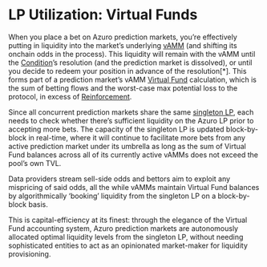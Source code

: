 
# LP Utilization: Virtual Funds

When you place a bet on Azuro prediction markets, you’re effectively putting in liquidity into the market’s underlying [vAMM](/knowledge-hub/how-azuro-works/components/vAMM) (and shifting its onchain odds in the process). This liquidity will remain with the vAMM until the [Condition](/knowledge-hub/how-azuro-works/components/conditions)’s resolution (and the prediction market is dissolved), or until you decide to redeem your position in advance of the resolution[*]. This forms part of a prediction market’s vAMM [Virtual Fund](/knowledge-hub/how-azuro-works/components/virtual-funds) calculation, which is the sum of betting flows and the worst-case max potential loss to the protocol, in excess of [Reinforcement](/knowledge-hub/how-azuro-works/components/reinforcement).

Since all concurrent prediction markets share the same [singleton LP](/knowledge-hub/how-azuro-works/protocol-actors/liquidity-providers), each needs to check whether there’s sufficient liquidity on the Azuro LP prior to accepting more bets. The capacity of the singleton LP is updated block-by-block in real-time, where it will continue to facilitate more bets from any active prediction market under its umbrella as long as the sum of Virtual Fund balances across all of its currently active vAMMs does not exceed the pool’s own TVL.

Data providers stream sell-side odds and bettors aim to exploit any mispricing of said odds, all the while vAMMs maintain Virtual Fund balances by algorithmically ‘booking’ liquidity from the singleton LP on a block-by-block basis.

This is capital-efficiency at its finest: through the elegance of the Virtual Fund accounting system, Azuro prediction markets are autonomously allocated optimal liquidity levels from the singleton LP, without needing sophisticated entities to act as an opinionated market-maker for liquidity provisioning.